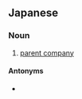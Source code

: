 ==Japanese==
{{ja-kanjitab|おや|かい|k2=がい|r=y|しゃ}}

===Noun===
{{ja-noun|おやがいしゃ}}

# [[parent company]]

====Antonyms====
* {{ja-r|子会社|こがいしゃ}}